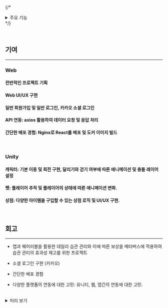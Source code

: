 

{/* <details>
<summary>주요 기능</summary> */}

<div>

## 주요 기능

---

### Web

게임을 하기 위한 회원가입, 로그인, 게임 소개 등의 기능을 제공.

<br />

### 모바일

앱: 사용자의 하루 목표 설정, 웨어러블 워치를 통하여 헬스 데이터 취득, 미션 달성 및 보상 획득 기능 제공.<br />

웨어러블: 운동 선택 및 측정 기능. 측정 후 운동 시간 및 칼로리 소모량 확인

<br />

### 게임

커스터 마이징: 유저 맞춤형

게이미피케이션: 카테고리 별 랭킹 확인, 앱 미션을 통한 캐릭터 외형 5단계 변화 및 캐릭터 스탯 변화, 앱의 보상을 통한 다양한 상품 구매, 스탯 기반의 PVP 대결, 카메라 기능

{/* </details> */}

</div>

<br/>


<div>

## 기여

---

### Web

#### 전반적인 프로젝트 기획

#### Web UI/UX 구현

#### 일반 회원가입 및 일반 로그인, 카카오 소셜 로그인

#### API 연동: axios 활용하여 데이터 요청 및 응답 처리

#### 간단한 배포 경험: Nginx로 React를 배포 및 도커 이미지 빌드

<br/>

### Unity

#### 캐릭터: 기본 이동 및 회전 구현, 달리기와 걷기 여부에 따른 애니메이션 및 충돌 레이어 설정

#### 펫: 플레이어 추적 및 플레이어의 상태에 따른 애니메이션 변화.

#### 상점:  다양한 아이템을 구입할 수 있는 상점 로직 및 UI/UX 구현.


</div>

<br/>

<div>

## 회고

---

- 앱과 웨어러블을 활용한 데일리 습관 관리와 이에 따른 보상을 메타버스에 적용하여 습관 관리의 효과성 제고를 위한 프로젝트

- 소셜 로그인 구현 (카카오)

- 간단한 배포 경험

- 다양한 플랫폼의 연동에 대한 고민: 유니티, 웹, 앱간의 연동에 대한 고민. 

</div>

<br/>

<details>
<summary>미리 보기</summary>

![poster](./have-it/have-it-main.png)
![poster](./have-it/have-it-main.png)
![poster](./have-it/have-it-main.png)
![poster](./have-it/have-it-main.png)
![poster](./have-it/have-it-main.png)

</details>
